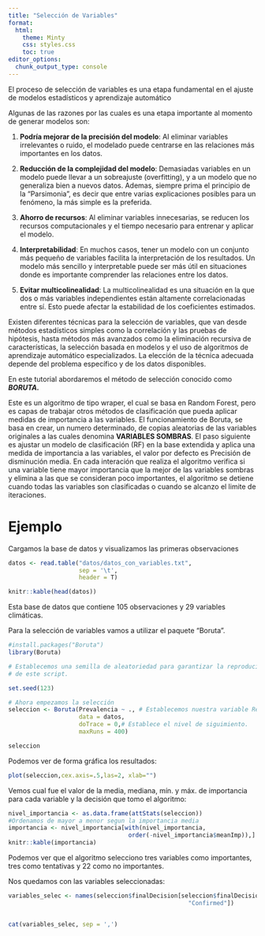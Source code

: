 ```yaml
---
title: "Selección de Variables"
format:
  html:
    theme: Minty
    css: styles.css
    toc: true
editor_options: 
  chunk_output_type: console
---
```


::: justify
El proceso de selección de variables es una etapa fundamental en el ajuste de modelos estadísticos y aprendizaje automático

Algunas de las razones por las cuales es una etapa importante al momento de generar modelos son:
:::

::: justify
1.  **Podría mejorar de la precisión del modelo**: Al eliminar variables irrelevantes o ruido, el modelado puede centrarse en las relaciones más importantes en los datos.

2.  **Reducción de la complejidad del modelo**: Demasiadas variables en un modelo puede llevar a un sobreajuste (overfitting), y a un modelo que no generaliza bien a nuevos datos. Ademas, siempre prima el principio de la "Parsimonia", es decir que entre varias explicaciones posibles para un fenómeno, la más simple es la preferida.

3.  **Ahorro de recursos**: Al eliminar variables innecesarias, se reducen los recursos computacionales y el tiempo necesario para entrenar y aplicar el modelo.

4.  **Interpretabilidad**: En muchos casos, tener un modelo con un conjunto más pequeño de variables facilita la interpretación de los resultados. Un modelo más sencillo y interpretable puede ser más útil en situaciones donde es importante comprender las relaciones entre los datos.

5.  **Evitar multicolinealidad**: La multicolinealidad es una situación en la que dos o más variables independientes están altamente correlacionadas entre sí. Esto puede afectar la estabilidad de los coeficientes estimados.
:::

::: justify
Existen diferentes técnicas para la selección de variables, que van desde métodos estadísticos simples como la correlación y las pruebas de hipótesis, hasta métodos más avanzados como la eliminación recursiva de características, la selección basada en modelos y el uso de algoritmos de aprendizaje automático especializados. La elección de la técnica adecuada depende del problema específico y de los datos disponibles.

En este tutorial abordaremos el método de selección conocido como ***BORUTA.***

Este es un algoritmo de tipo wraper, el cual se basa en Random Forest, pero es capas de trabajar otros métodos de clasificación que pueda aplicar medidas de importancia a las variables. El funcionamiento de Boruta, se basa en crear, un numero determinado, de copias aleatorias de las variables originales a las cuales denomina **VARIABLES SOMBRAS**. El paso siguiente es ajustar un modelo de clasificación (RF) en la base extendida y aplica una medida de importancia a las variables, el valor por defecto es Precisión de disminución media. En cada interación que realiza el algoritmo verifica si una variable tiene mayor importancia que la mejor de las variables sombras y elimina a las que se consideran poco importantes, el algoritmo se detiene cuando todas las variables son clasificadas o cuando se alcanzo el limite de iteraciones.
:::


# Ejemplo

::: justify
Cargamos la base de datos y visualizamos las primeras observaciones
```r
datos <- read.table("datos/datos_con_variables.txt", 
                    sep = '\t',
                    header = T) 

knitr::kable(head(datos))

```

Esta base de datos que contiene 105 observaciones y 29 variables climáticas.

Para la selección de variables vamos a utilizar el paquete "Boruta".


```r
#install.packages("Boruta") 
library(Boruta)

# Establecemos una semilla de aleatoriedad para garantizar la reproducibilidad
# de este script.

set.seed(123)

# Ahora empezamos la selección 
seleccion <- Boruta(Prevalencia ~ ., # Establecemos nuestra variable Respuesta, 
                    data = datos, 
                    doTrace = 0,# Establece el nivel de siguimiento.
                    maxRuns = 400)

seleccion
```

Podemos ver de forma gráfica los resultados:

```r

plot(seleccion,cex.axis=.5,las=2, xlab="")

```

Vemos cual fue el valor de la media, mediana, mín. y máx. de importancia para cada variable y la decisión que tomo el algoritmo:

```r

nivel_importancia <- as.data.frame(attStats(seleccion))
#Ordenamos de mayor a menor segun la importancia media
importancia <- nivel_importancia[with(nivel_importancia,
                                  order(-nivel_importancia$meanImp)),] 
knitr::kable(importancia)

```

Podemos ver que el algoritmo selecciono tres variables como importantes, tres como tentativas y 22 como no importantes. 

Nos quedamos con las variables seleccionadas:

```r

variables_selec <- names(seleccion$finalDecision[seleccion$finalDecision %in%
                                                   "Confirmed"])


cat(variables_selec, sep = ',')

```
:::

